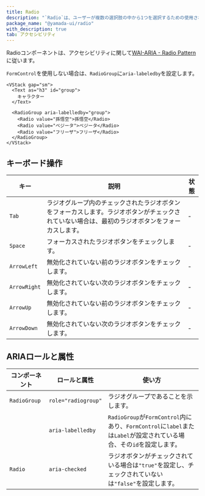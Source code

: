 ```yaml
---
title: Radio
description: "`Radio`は、ユーザーが複数の選択肢の中から1つを選択するための使用されるコンポーネントです。"
package_name: "@yamada-ui/radio"
with_description: true
tab: アクセシビリティ
---
```


Radioコンポーネントは、アクセシビリティに関して[WAI-ARIA - Radio Pattern](https://www.w3.org/WAI/ARIA/apg/patterns/radio)に従います。

`FormControl`を使用しない場合は、`RadioGroup`に`aria-labeledby`を設定します。

```tsx live=false
<VStack gap="sm">
  <Text as="h3" id="group">
    キャラクター
  </Text>

  <RadioGroup aria-labelledby="group">
    <Radio value="孫悟空">孫悟空</Radio>
    <Radio value="ベジータ">ベジータ</Radio>
    <Radio value="フリーザ">フリーザ</Radio>
  </RadioGroup>
</VStack>
```

## キーボード操作

| キー         | 説明                                                                                                                                             | 状態 |
| ------------ | ------------------------------------------------------------------------------------------------------------------------------------------------ | ---- |
| `Tab`        | ラジオグループ内のチェックされたラジオボタンをフォーカスします。ラジオボタンがチェックされていない場合は、最初のラジオボタンをフォーカスします。 | -    |
| `Space`      | フォーカスされたラジオボタンをチェックします。                                                                                                   | -    |
| `ArrowLeft`  | 無効化されていない前のラジオボタンをチェックします。                                                                                             | -    |
| `ArrowRight` | 無効化されていない次のラジオボタンをチェックします。 　                                                                                          | -    |
| `ArrowUp`    | 無効化されていない前のラジオボタンをチェックします。                                                                                             | -    |
| `ArrowDown`  | 無効化されていない次のラジオボタンをチェックします。                                                                                             | -    |

## ARIAロールと属性

| コンポーネント | ロールと属性        | 使い方                                                                                                               |
| -------------- | ------------------- | -------------------------------------------------------------------------------------------------------------------- |
| `RadioGroup`   | `role="radiogroup"` | ラジオグループであることを示します。                                                                                 |
|                | `aria-labelledby`   | `RadioGroup`が`FormControl`内にあり、`FormControl`に`label`または`Label`が設定されている場合、その`id`を設定します。 |
| `Radio`        | `aria-checked`      | ラジオボタンがチェックされている場合は`"true"`を設定し、チェックされていないは`"false"`を設定します。                |
